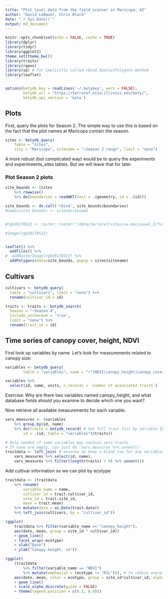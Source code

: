 ```yaml
---
title: "Plot level data from the field scanner in Maricopa, AZ"
author: "David LeBauer, Chris Black"
date: "`r Sys.Date()`"
output: md_document
---
```

```r
knitr::opts_chunk$set(echo = FALSE, cache = TRUE)
library(dplyr)
library(tidyr)
library(ggplot2)
theme_set(theme_bw())
library(traits)
library(rgeos)
library(sp) # for implicitly called rbind.SpatialPolygons method
library(leaflet)


options(betydb_key = readLines('~/.betykey', warn = FALSE),
        betydb_url = "https://terraref.ncsa.illinois.edu/bety/",
        betydb_api_version = 'beta')
```


## Plots


First, query the plots for Season 2. The simple way to use this is based on the fact that the plot names at Maricopa contain the season. 

```r
sites <- betydb_query(
	table = "sites",
	city = "Maricopa", sitename = "~Season 2 range", limit = "none")
```

A more robust (but complicated way) would be to query the experiments and experimeents_sites tables. But we will leave that for later.

### Plot Season 2 plots

```r
site_bounds <- (sites
	%>% rowwise()
	%>% do(boundaries = readWKT(text = .$geometry, id = .$id)))

site_bounds <- do.call('rbind', site_bounds$boundaries)
#names(site_bounds) <- sites$sitename


#rgb20170522 <- raster::raster("/data/terraref/sites/ua-mac/Level_1/fullfield/2017-05-22/fullfield_L1_ua-mac_2017-05-22_rgb_thumb.tif", resolution = c(9.32174859971092e-10, 7.97612621550367e-10))

#image(rgb20170522)


leaflet() %>% 
  addTiles() %>% 
#  addRasterImage(rgb20170522) %>% 
  addPolygons(data=site_bounds, popup = sites$sitename)
```

## Cultivars


```r
cultivars <- betydb_query(
  table = "cultivars", limit = "none") %>% 
  rename(cultivar_id = id)

traits <- traits <- betydb_search(
  Season = "~Season 4", 
  include_unchecked = 'true',
  limit = "none") %>% 
  rename(trait_id = id)
```


## Time series of canopy cover, height, NDVI

First look up variables by name. Let's look for measurements related to canopy size:

```r
variables <- betydb_query(
		table = "variables", name = "~^(NDVI|canopy_height|canopy_cover|)$")

variables %>% 
  select(id, name, units, n_records = `number of associated traits`)
```

Exercise: Why are there two variables named canopy_height, and what database fields should you examine to decide which one you want?

Now retrieve all available measurements for each variable.

```r

vars_measures <- (variables
	%>% group_by(id, name)
	%>% do(traits = betydb_record( # Get full trait list by variable ID
		id = .$id, table = "variables")$traits))

# Only needed if some variables may contain zero traits
# If none are empty, can just do `vars_measures %>% unnest()`
traitdata <- left_join( # ensures we keep a blank row for any variables with no trait info
	vars_measures %>% select(id, name),
	vars_measures %>% filter(length(traits) > 0) %>% unnest())
```

Add cultivar information so we can plot by ecotype

```r
traitdata <- (traitdata
	%>% rename(
		variable_name = name,
		cultivar_id = trait.cultivar_id,
		site_id = trait.site_id,
		mean = trait.mean)
	%>% mutate(date = as.Date(trait.date))
	%>% left_join(cultivars, by = "cultivar_id"))
```

```r
(ggplot(
	traitdata %>% filter(variable_name == "canopy_height"),
	aes(date, mean, group = site_id * cultivar_id))
	+ geom_line()
	+ facet_wrap(~ecotype)
	+ xlab("Date")
	+ ylab("Canopy height, cm"))

(ggplot(
	(traitdata
		%>% filter(variable_name == "NDVI")
		%>% mutate(emphasize = (ecotype != "RIL"))), # to reduce overplotting
	aes(date, mean, color = ecotype, group = site_id*cultivar_id, alpha = emphasize))
	+ geom_line()
	+ scale_alpha_discrete(guide = FALSE)
	+ theme(legend.position = c(0.1, 0.9)))
```
